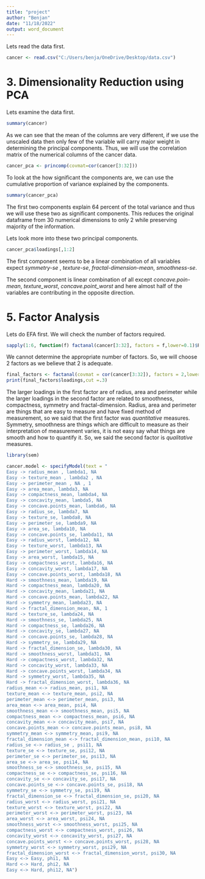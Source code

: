 ---
title: "project"
author: "Benjan"
date: "11/18/2022"
output: word_document
---
Lets read the data first.
```{r}
cancer <- read.csv("C:/Users/benja/OneDrive/Desktop/data.csv")
```


# 3. Dimensionality Reduction using PCA 
Lets examine the data first.
```{r}
summary(cancer)
```

As we can see that the mean of the columns are very different, if we use the unscaled data then only few of the variable will carry major weight in determining the principal components. 
Thus, we will use the correlation matrix of the numerical columns of the cancer data.
```{r}
cancer_pca <- princomp(covmat=cor(cancer[3:32]))
```

To look at the how significant the components are, we can use the cumulative proportion of variance explained by the components. 
```{r}
summary(cancer_pca)
```

The first two components explain 64 percent of the total variance and thus we will use these two as significant components. This reduces the original dataframe from 30 numerical dimensions to only 2 while preserving majority of the information. 

Lets look more into these two principal components. 

```{r}
cancer_pca$loadings[,1:2]
```

The first component seems to be a linear combination of all variables expect _symmetry-se_ , _texture-se_, _fractal-dimension-mean_, _smoothness-se_. 

The second component is linear combination of all except _concave.poin-mean_, _texture_worst_, _concave.point_worst_ and here almost half of the variables are contributing in the opposite direction. 


# 5. Factor Analysis

Lets do EFA first.
We will check the number of factors required. 

```{r}
sapply(1:6, function(f) factanal(cancer[3:32], factors = f,lower=0.1)$PVAL)
```

We cannot determine the appropriate number of factors. So, we will choose 2 factors as we believe that 2 is adequate. 

```{r}

final_factors <- factanal(covmat = cor(cancer[3:32]), factors = 2,lower=0.1)
print(final_factors$loadings,cut =.3)
```

The larger loadings in the first factor are of radius, area and perimeter while the larger loadings in the second factor are related to smoothness, compactness, symmetry and fractal-dimension. 
Radius, area and perimeter are things that are easy to measure and have fixed method of measurement, so we said that the first factor was _quantitative_ measures. Symmetry, smoothness are things which are difficult to measure as their interpretation of measurement varies, it is not easy say what things are smooth and how to quantify it. So, we said the second factor is _qualitative_ measures. 

```{r}
library(sem)
```

```{r}
cancer.model <- specifyModel(text = "
Easy -> radius_mean , lambda1, NA
Easy -> texture_mean , lambda2 , NA
Easy -> perimeter_mean , NA , 1
Easy -> area_mean, lambda3, NA
Easy -> compactness_mean, lambda4, NA
Easy -> concavity_mean, lambda5, NA
Easy -> concave.points_mean, lambda6, NA
Easy -> radius_se, lambda7, NA
Easy -> texture_se, lambda8, NA
Easy -> perimeter_se, lambda9, NA
Easy -> area_se, lambda10, NA
Easy -> concave.points_se, lambda11, NA
Easy -> radius_worst, lambda12, NA
Easy -> texture_worst, lambda13, NA
Easy -> perimeter_worst, lambda14, NA
Easy -> area_worst, lambda15, NA
Easy -> compactness_worst, lambda16, NA
Easy -> concavity_worst, lambda17, NA
Easy -> concave.points_worst, lambda18, NA
Hard -> smoothness_mean, lambda19, NA
Hard -> compactness_mean, lambda20, NA
Hard -> concavity_mean, lambda21, NA
Hard -> concave.points_mean, lambda22, NA
Hard -> symmetry_mean, lambda23, NA
Hard -> fractal_dimension_mean, NA, 1
Hard -> texture_se, lambda24, NA
Hard -> smoothness_se, lambda25, NA
Hard -> compactness_se, lambda26, NA
Hard -> concavity_se, lambda27, NA
Hard -> concave.points_se, lambda28, NA
Hard -> symmetry_se, lambda29, NA
Hard -> fractal_dimension_se, lambda30, NA
Hard -> smoothness_worst, lambda31, NA
Hard -> compactness_worst, lambda32, NA
Hard -> concavity_worst, lambda33, NA
Hard -> concave.points_worst, lambda34, NA
Hard -> symmetry_worst, lambda35, NA
Hard -> fractal_dimension_worst, lambda36, NA
radius_mean <-> radius_mean, psi1, NA
texture_mean <-> texture_mean, psi2, NA
perimeter_mean <-> perimeter_mean, psi3, NA
area_mean <-> area_mean, psi4, NA
smoothness_mean <-> smoothness_mean, psi5, NA
compactness_mean <-> compactness_mean, psi6, NA
concavity_mean <-> concavity_mean, psi7, NA
concave.points_mean <-> concave.points_mean, psi8, NA
symmetry_mean <-> symmetry_mean, psi9, NA
fractal_dimension_mean <-> fractal_dimension_mean, psi10, NA
radius_se <-> radius_se , psi11, NA
texture_se <-> texture_se, psi12, NA
perimeter_se <-> perimeter_se, psi13, NA
area_se <-> area_se, psi14, NA
smoothness_se <-> smoothness_se, psi15, NA
compactness_se <-> compactness_se, psi16, NA
concavity_se <-> concavity_se, psi17, NA
concave.points_se <-> concave.points_se, psi18, NA
symmetry_se <-> symmetry_se, psi19, NA
fractal_dimension_se <-> fractal_dimension_se, psi20, NA
radius_worst <-> radius_worst, psi21, NA
texture_worst <-> texture_worst, psi22, NA
perimeter_worst <-> perimeter_worst, psi23, NA
area_worst <-> area_worst, psi24, NA
smoothness_worst <-> smoothness_worst, psi25, NA
compactness_worst <-> compactness_worst, psi26, NA
concavity_worst <-> concavity_worst, psi27, NA
concave.points_worst <-> concave.points_worst, psi28, NA
symmetry_worst <-> symmetry_worst, psi29, NA
fractal_dimension_worst <-> fractal_dimension_worst, psi30, NA
Easy <-> Easy, phi1, NA
Hard <-> Hard, phi2, NA
Easy <-> Hard, phi12, NA")
```


